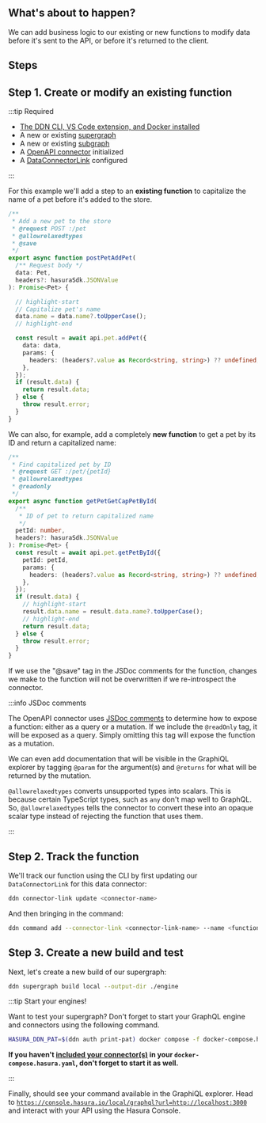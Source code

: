 ## What's about to happen?

We can add business logic to our existing or new functions to modify data before it's sent to the API, or before it's
returned to the client.

## Steps

## Step 1. Create or modify an existing function

:::tip Required

- [The DDN CLI, VS Code extension, and Docker installed](/getting-started/build/00-prerequisites.mdx)
- A new or existing [supergraph](/getting-started/build/01-init-supergraph.mdx)
- A new or existing [subgraph](/getting-started/build/02-init-subgraph.mdx)
- A [OpenAPI connector](/getting-started/build/03-connect-to-data/01-connect-a-source.mdx) initialized
- A [DataConnectorLink](/getting-started/build/03-connect-to-data/02-create-source-metadata.mdx) configured

:::

For this example we'll add a step to an **existing function** to capitalize the name of a pet before it's added to the
store.

```ts title="my_subgraph/connector/my_openapi/functions.ts"
/**
 * Add a new pet to the store
 * @request POST :/pet
 * @allowrelaxedtypes
 * @save
 */
export async function postPetAddPet(
  /** Request body */
  data: Pet,
  headers?: hasuraSdk.JSONValue
): Promise<Pet> {

  // highlight-start
  // Capitalize pet's name
  data.name = data.name?.toUpperCase();
  // highlight-end

  const result = await api.pet.addPet({
    data: data,
    params: {
      headers: (headers?.value as Record<string, string>) ?? undefined,
    },
  });
  if (result.data) {
    return result.data;
  } else {
    throw result.error;
  }
}
```

We can also, for example, add a completely **new function** to get a pet by its ID and return a capitalized name:

```ts title="my_subgraph/connector/my_openapi/functions.ts"
/**
 * Find capitalized pet by ID
 * @request GET :/pet/{petId}
 * @allowrelaxedtypes
 * @readonly
 */
export async function getPetGetCapPetById(
  /**
   * ID of pet to return capitalized name
   */
  petId: number,
  headers?: hasuraSdk.JSONValue
): Promise<Pet> {
  const result = await api.pet.getPetById({
    petId: petId,
    params: {
      headers: (headers?.value as Record<string, string>) ?? undefined,
    },
  });
  if (result.data) {
    // highlight-start
    result.data.name = result.data.name?.toUpperCase();
    // highlight-end
    return result.data;
  } else {
    throw result.error;
  }
}
```

If we use the "@save" tag in the JSDoc comments for the function, changes we make to the function will not be
overwritten if we re-introspect the connector.

:::info JSDoc comments

The OpenAPI connector uses [JSDoc comments](https://jsdoc.app/) to determine how to expose a function: either as a
query or a mutation. If we include the `@readOnly` tag, it will be exposed as a query. Simply omitting this tag will
expose the function as a mutation.

We can even add documentation that will be visible in the GraphiQL explorer by tagging `@param` for the argument(s) and
`@returns` for what will be returned by the mutation.

`@allowrelaxedtypes` converts unsupported types into scalars. This is because certain TypeScript types, such as `any`
don't map well to GraphQL. So, `@allowrelaxedtypes` tells the connector to convert these into an opaque scalar type
instead of rejecting the function that uses them.

:::

## Step 2. Track the function

We'll track our function using the CLI by first updating our `DataConnectorLink` for this data connector:

```bash
ddn connector-link update <connector-name>
```

And then bringing in the command:

```bash
ddn command add --connector-link <connector-link-name> --name <function-name> --subgraph my_subgraph
```

## Step 3. Create a new build and test

Next, let's create a new build of our supergraph:

```bash
ddn supergraph build local --output-dir ./engine
```

:::tip Start your engines!

Want to test your supergraph? Don't forget to start your GraphQL engine and connectors using the following command.

```bash title="From the root of your project, run:"
HASURA_DDN_PAT=$(ddn auth print-pat) docker compose -f docker-compose.hasura.yaml watch
```

**If you haven't [included your connector(s)](/getting-started/build/01-init-supergraph.mdx) in your
`docker-compose.hasura.yaml`, don't forget to start it as well.**

:::

Finally, should see your command available in the GraphiQL explorer. Head to
[`https://console.hasura.io/local/graphql?url=http://localhost:3000`](https://console.hasura.io/local/graphql?url=http://localhost:3000)
and interact with your API using the Hasura Console.

